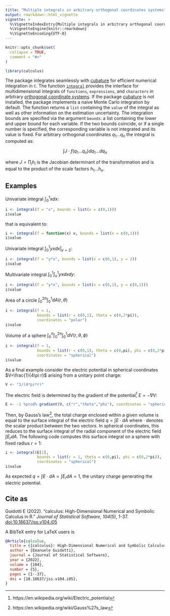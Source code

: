 ```yaml
---
title: "Multiple integrals in arbitrary orthogonal coordinates systems"
output: rmarkdown::html_vignette
vignette: >
  %\VignetteIndexEntry{Multiple integrals in arbitrary orthogonal coordinates systems}
  %\VignetteEngine{knitr::rmarkdown}
  %\VignetteEncoding{UTF-8}
---
```


```r
knitr::opts_chunk$set(
  collapse = TRUE,
  comment = "#>"
)
```

```r
library(calculus)
```

The package integrates seamlessly with [cubature](https://cran.r-project.org/package=cubature) for efficient numerical integration in `C`. The function [`integral`](https://calculus.eguidotti.com/reference/integral.html) provides the interface for multidimensional integrals of `functions`, `expressions`, and `characters` in arbitrary [orthogonal coordinate systems](https://calculus.eguidotti.com/articles/differential-operators.html). If the package [cubature](https://cran.r-project.org/package=cubature) is not installed, the package implements a naive Monte Carlo integration by default. The function returns a `list` containing the `value` of the integral as well as other information on the estimation uncertainty. The integration bounds are specified via the argument `bounds`: a list containing the lower and upper bound for each variable. If the two bounds coincide, or if a single number is specified, the corresponding variable is not integrated and its value is fixed. For arbitrary orthogonal coordinates $q_1\dots q_n$ the integral is computed as:

$$
\int J\cdot f(q_1\dots q_n) dq_1\dots dq_n
$$

where $J=\prod_i h_i$ is the Jacobian determinant of the transformation and is equal to the product of the scale factors $h_1\dots h_n$.

## Examples

Univariate integral $\int_0^1xdx$:

```r
i <- integral(f = "x", bounds = list(x = c(0,1)))
i$value
```

that is equivalent to:

```r
i <- integral(f = function(x) x, bounds = list(x = c(0,1)))
i$value
```

Univariate integral $\int_0^1yxdx|_{y=2}$:

```r
i <- integral(f = "y*x", bounds = list(x = c(0,1), y = 2))
i$value
```

Multivariate integral $\int_0^1\int_o^1yxdxdy$:

```r
i <- integral(f = "y*x", bounds = list(x = c(0,1), y = c(0,1)))
i$value
```

Area of a circle $\int_0^{2\pi}\int_0^1dA(r,\theta)$

```r
i <- integral(f = 1, 
              bounds = list(r = c(0,1), theta = c(0,2*pi)), 
              coordinates = "polar")
i$value
```

Volume of a sphere $\int_0^\pi\int_0^{2\pi}\int_0^1dV(r,\theta,\phi)$

```r
i <- integral(f = 1, 
              bounds = list(r = c(0,1), theta = c(0,pi), phi = c(0,2*pi)), 
              coordinates = "spherical")
i$value
```

As a final example consider the electric potential in spherical coordinates $V=\frac{1}{4\pi r}$ arising from a unitary point charge:

```r
V <- "1/(4*pi*r)"
```

The electric field is determined by the gradient of the potential^[https://en.wikipedia.org/wiki/Electric_potential] $E = -\nabla V$: 

```r
E <- -1 %prod% gradient(V, c("r","theta","phi"), coordinates = "spherical")
```

Then, by Gauss's law^[https://en.wikipedia.org/wiki/Gauss%27s_law], the total charge enclosed within a given volume is equal to the surface integral of the electric field $q=\int E\cdot dA$ where $\cdot$ denotes the scalar product between the two vectors. In spherical coordinates, this reduces to the surface integral of the radial component of the electric field $\int E_rdA$. The following code computes this surface integral on a sphere with fixed radius $r=1$:

```r
i <- integral(E[1], 
              bounds = list(r = 1, theta = c(0,pi), phi = c(0,2*pi)), 
              coordinates = "spherical")
i$value
```

As expected $q=\int E\cdot dA=\int E_rdA=1$, the unitary charge generating the electric potential.


## Cite as

Guidotti E (2022). “calculus: High-Dimensional Numerical and Symbolic Calculus in R.” _Journal of Statistical Software_, *104*(5), 1-37. [doi:10.18637/jss.v104.i05](https://doi.org/10.18637/jss.v104.i05)

A BibTeX entry for LaTeX users is

```bibtex
@Article{calculus,
  title = {{calculus}: High-Dimensional Numerical and Symbolic Calculus in {R}},
  author = {Emanuele Guidotti},
  journal = {Journal of Statistical Software},
  year = {2022},
  volume = {104},
  number = {5},
  pages = {1--37},
  doi = {10.18637/jss.v104.i05},
}
```

